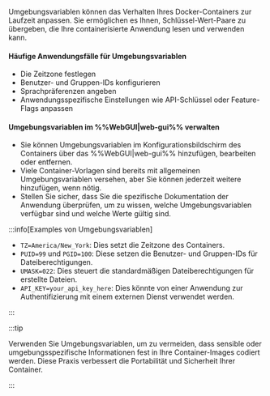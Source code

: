Umgebungsvariablen können das Verhalten Ihres Docker-Containers zur Laufzeit anpassen. Sie ermöglichen es Ihnen, Schlüssel-Wert-Paare zu übergeben, die Ihre containerisierte Anwendung lesen und verwenden kann.

<h4>Häufige Anwendungsfälle für Umgebungsvariablen</h4>

- Die Zeitzone festlegen
- Benutzer- und Gruppen-IDs konfigurieren
- Sprachpräferenzen angeben
- Anwendungsspezifische Einstellungen wie API-Schlüssel oder Feature-Flags anpassen

<h4>Umgebungsvariablen im %%WebGUI|web-gui%% verwalten</h4>

- Sie können Umgebungsvariablen im Konfigurationsbildschirm des Containers über das %%WebGUI|web-gui%% hinzufügen, bearbeiten oder entfernen.
- Viele Container-Vorlagen sind bereits mit allgemeinen Umgebungsvariablen versehen, aber Sie können jederzeit weitere hinzufügen, wenn nötig.
- Stellen Sie sicher, dass Sie die spezifische Dokumentation der Anwendung überprüfen, um zu wissen, welche Umgebungsvariablen verfügbar sind und welche Werte gültig sind.

:::info[Examples von Umgebungsvariablen]

- `TZ=America/New_York`: Dies setzt die Zeitzone des Containers.
- `PUID=99` und `PGID=100`: Diese setzen die Benutzer- und Gruppen-IDs für Dateiberechtigungen.
- `UMASK=022`: Dies steuert die standardmäßigen Dateiberechtigungen für erstellte Dateien.
- `API_KEY=your_api_key_here`: Dies könnte von einer Anwendung zur Authentifizierung mit einem externen Dienst verwendet werden.

:::

:::tip

Verwenden Sie Umgebungsvariablen, um zu vermeiden, dass sensible oder umgebungsspezifische Informationen fest in Ihre Container-Images codiert werden. Diese Praxis verbessert die Portabilität und Sicherheit Ihrer Container.

:::
